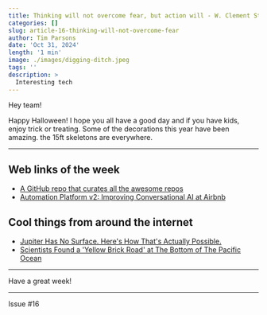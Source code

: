 ```yaml
---
title: Thinking will not overcome fear, but action will - W. Clement Stone
categories: []
slug: article-16-thinking-will-not-overcome-fear
author: Tim Parsons
date: 'Oct 31, 2024'
length: '1 min'
image: ./images/digging-ditch.jpeg
tags: ''
description: >
  Interesting tech
---
```


Hey team!

Happy Halloween! I hope you all have a good day and if you have kids, enjoy trick or treating. Some of the decorations this year have been amazing. the 15ft skeletons are everywhere.

---

## Web links of the week

- [A GitHub repo that curates all the awesome repos](https://github.com/bayandin/awesome-awesomeness)
- [Automation Platform v2: Improving Conversational AI at Airbnb](https://medium.com/airbnb-engineering/automation-platform-v2-improving-conversational-ai-at-airbnb-d86c9386e0cb)

## Cool things from around the internet

- [Jupiter Has No Surface. Here's How That's Actually Possible.](https://www.sciencealert.com/jupiter-has-no-surface-heres-how-thats-actually-possible)
- [Scientists Found a 'Yellow Brick Road' at The Bottom of The Pacific Ocean](https://www.sciencealert.com/scientists-found-a-yellow-brick-road-at-the-bottom-of-the-pacific-ocean)

---

Have a great week!

---

Issue #16
